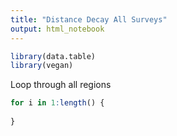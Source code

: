 ```yaml
---
title: "Distance Decay All Surveys"
output: html_notebook
---
```




```r
library(data.table)
library(vegan)

```

Loop through all regions
```r
for i in 1:length() {
  
}
```

